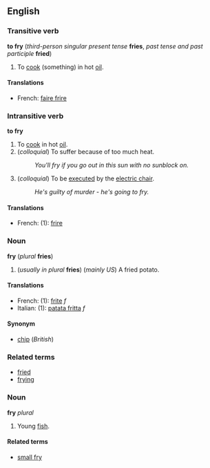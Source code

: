 ==English==
===Transitive verb===
'''to fry''' (''third-person singular present tense'' '''fries''', ''past tense and past participle'' '''fried''')

#To [[cook]] (something) in hot [[oil]].

====Translations====
*French: [[faire frire]]

===Intransitive verb===
'''to fry'''
#To [[cook]] in hot [[oil]].
#(''colloquial'') To suffer because of too much heat.
#:''You'll fry if you go out in this sun with no sunblock on.''
#(''colloquial'') To be [[execute]]d by the [[electric chair]].
#:''He's guilty of murder - he's going to fry.''

====Translations====
*French: (1): [[frire]]

===Noun===
'''fry''' (''plural'' '''fries''')

#(''usually in plural'' '''fries''') (''mainly US'') A fried potato.

====Translations====
*French: (1): [[frite]] ''f''
*Italian: (1): [[patata fritta]] ''f''

====Synonym====
*[[chip]] (''British'')

===Related terms===
*[[fried]] <!--adjective-->
*[[frying]] <!--noun-->

<!--different etymology-->
===Noun===
'''fry''' ''plural''

#Young [[fish]].

====Related terms====
*[[small fry]]